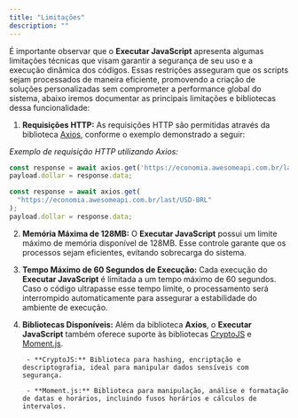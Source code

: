 ```yaml
---
title: "Limitações"
description: ""
---
```


É importante observar que o **Executar JavaScript** apresenta algumas limitações técnicas que visam garantir a segurança de seu uso e a execução dinâmica dos códigos. Essas restrições asseguram que os scripts sejam processados de maneira eficiente, promovendo a criação de soluções personalizadas sem comprometer a performance global do sistema, abaixo iremos documentar as principais limitações e bibliotecas dessa funcionalidade:

1. **Requisições HTTP:** As requisições HTTP são permitidas através da biblioteca [Axios](https://axios-http.com), conforme o exemplo demonstrado a seguir:

_Exemplo de requisição HTTP utilizando Axios:_

```JavaScript
const response = await axios.get('https://economia.awesomeapi.com.br/last/USD-BRL');
payload.dollar = response.data;
```

<RequestExample>

```javascript Exemplo de requisição HTTP utilizando Axios
const response = await axios.get(
  "https://economia.awesomeapi.com.br/last/USD-BRL"
);
payload.dollar = response.data;
```

</RequestExample>

2. **Memória Máxima de 128MB:** O **Executar JavaScript** possui um limite máximo de memória disponível de 128MB. Esse controle garante que os processos sejam eficientes, evitando sobrecarga do sistema.

3. **Tempo Máximo de 60 Segundos de Execução:** Cada execução do **Executar JavaScript** é limitada a um tempo máximo de 60 segundos. Caso o código ultrapasse esse tempo limite, o processamento será interrompido automaticamente para assegurar a estabilidade do ambiente de execução.

4. **Bibliotecas Disponíveis:** Além da biblioteca **Axios**, o **Executar JavaScript** também oferece suporte às bibliotecas [CryptoJS](https://cryptojs.gitbook.io/docs) e [Moment.js](https://momentjs.com/docs/).

        - **CryptoJS:** Biblioteca para hashing, encriptação e descriptografia, ideal para manipular dados sensíveis com segurança.

        - **Moment.js:** Biblioteca para manipulação, análise e formatação de datas e horários, incluindo fusos horários e cálculos de intervalos.